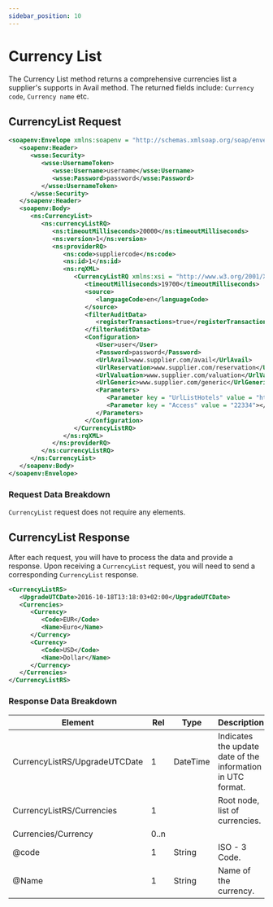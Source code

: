 ```yaml
---
sidebar_position: 10
---
```


# Currency List

The Currency List method returns a comprehensive currencies list a supplier's supports in Avail method. The returned fields include: `Currency code`, `Currency name` etc.


## CurrencyList Request

```xml
<soapenv:Envelope xmlns:soapenv = "http://schemas.xmlsoap.org/soap/envelope/" xmlns:ns = "http://schemas.xmltravelgate.com/hub/2012/06" xmlns:wsse = "http://docs.oasis-open.org/wss/2004/01/oasis-200401-wss-wssecurity-secext-1.0.xsd">
   <soapenv:Header>
      <wsse:Security>
         <wsse:UsernameToken>
            <wsse:Username>username</wsse:Username>
            <wsse:Password>password</wsse:Password>
         </wsse:UsernameToken>
      </wsse:Security>
   </soapenv:Header>
   <soapenv:Body>
      <ns:CurrencyList>
         <ns:currencyListRQ>
            <ns:timeoutMilliseconds>20000</ns:timeoutMilliseconds>
            <ns:version>1</ns:version>
            <ns:providerRQ>
               <ns:code>suppliercode</ns:code>
               <ns:id>1</ns:id>
               <ns:rqXML>
                  <CurrencyListRQ xmlns:xsi = "http://www.w3.org/2001/XMLSchema-instance" xmlns:xsd = "http://www.w3.org/2001/XMLSchema">
                     <timeoutMilliseconds>19700</timeoutMilliseconds>
                     <source>
                        <languageCode>en</languageCode>
                     </source>
                     <filterAuditData>
                        <registerTransactions>true</registerTransactions>
                     </filterAuditData>
                     <Configuration>
                        <User>user</User>
                        <Password>password</Password>
                        <UrlAvail>www.supplier.com/avail</UrlAvail>
                        <UrlReservation>www.supplier.com/reservation</UrlReservation>
                        <UrlValuation>www.supplier.com/valuation</UrlValuation>
                        <UrlGeneric>www.supplier.com/generic</UrlGeneric>
                        <Parameters>
                           <Parameter key = "UrlListHotels" value = "http://www.supplier.com/ListHotels"></Parameter>
                           <Parameter key = "Access" value = "22334"></Parameter>
                        </Parameters>
                     </Configuration>
                  </CurrencyListRQ>
               </ns:rqXML>
            </ns:providerRQ>
         </ns:currencyListRQ>
      </ns:CurrencyList>
   </soapenv:Body>
</soapenv:Envelope>
```

### Request Data Breakdown

`CurrencyList` request does not require any elements. 


## CurrencyList Response

After each request, you will have to process the data and provide a response. Upon receiving a `CurrencyList` request, you will need to send a corresponding `CurrencyList` response.

```xml
<CurrencyListRS>
   <UpgradeUTCDate>2016-10-18T13:18:03+02:00</UpgradeUTCDate>
   <Currencies>
      <Currency>
         <Code>EUR</Code>
         <Name>Euro</Name>
      </Currency>
      <Currency>
         <Code>USD</Code>
         <Name>Dollar</Name>
      </Currency>
   </Currencies>
</CurrencyListRS>
```

### Response Data Breakdown

| Element                       | Rel  | Type     | Description                                                 |
|-------------------------------|------|----------|-------------------------------------------------------------|
| CurrencyListRS/UpgradeUTCDate | 1    | DateTime | Indicates the update date of the information in UTC format. |
| CurrencyListRS/Currencies     | 1    |          | Root node, list of currencies.                              |
| Currencies/Currency           | 0..n |          |                                                             |
| @code                         | 1    | String   | ISO - 3 Code.                                               |
| @Name                         | 1    | String   | Name of the currency.                                       |